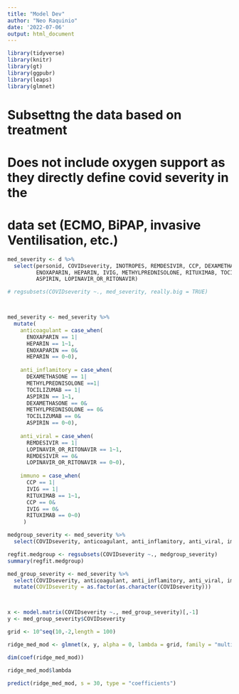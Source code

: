 ```yaml
---
title: "Model Dev"
author: "Neo Raquinio"
date: '2022-07-06'
output: html_document
---
```


```r
library(tidyverse)
library(knitr)
library(gt)
library(ggpubr)
library(leaps)
library(glmnet)
```


# Subsettng the data based on treatment 

# Does not include oxygen support as they directly define covid severity in the 
# data set (ECMO, BiPAP, invasive Ventilisation, etc.)
```r

med_severity <- d %>%
  select(personid, COVIDseverity, INOTROPES, REMDESIVIR, CCP, DEXAMETHASONE,
         ENOXAPARIN, HEPARIN, IVIG, METHYLPREDNISOLONE, RITUXIMAB, TOCILIZUMAB,
         ASPIRIN, LOPINAVIR_OR_RITONAVIR)

# regsubsets(COVIDseverity ~., med_severity, really.big = TRUE)



med_severity <- med_severity %>% 
  mutate(
    anticoagulant = case_when(
      ENOXAPARIN == 1|
      HEPARIN == 1~1,
      ENOXAPARIN == 0&
      HEPARIN == 0~0),
    
    anti_inflamitory = case_when(
      DEXAMETHASONE == 1|
      METHYLPREDNISOLONE ==1|
      TOCILIZUMAB == 1|
      ASPIRIN == 1~1,
      DEXAMETHASONE == 0&
      METHYLPREDNISOLONE == 0&
      TOCILIZUMAB == 0&
      ASPIRIN == 0~0),
    
    anti_viral = case_when(
      REMDESIVIR == 1|
      LOPINAVIR_OR_RITONAVIR == 1~1,
      REMDESIVIR == 0&
      LOPINAVIR_OR_RITONAVIR == 0~0),
    
    immuno = case_when(
      CCP == 1|
      IVIG == 1|
      RITUXIMAB == 1~1,
      CCP == 0&
      IVIG == 0&
      RITUXIMAB == 0~0)
     )

medgroup_severity <- med_severity %>% 
  select(COVIDseverity, anticoagulant, anti_inflamitory, anti_viral, immuno)

regfit.medgroup <- regsubsets(COVIDseverity ~., medgroup_severity)
summary(regfit.medgroup)
```

```r
med_group_severity <- med_severity %>% 
  select(COVIDseverity, anticoagulant, anti_inflamitory, anti_viral, immuno) %>% 
  mutate(COVIDseverity = as.factor(as.character(COVIDseverity)))



x <- model.matrix(COVIDseverity ~., med_group_severity)[,-1]
y <- med_group_severity$COVIDseverity

grid <- 10^seq(10,-2,length = 100)

ridge_med_mod <- glmnet(x, y, alpha = 0, lambda = grid, family = "multinomial")

dim(coef(ridge_med_mod))

ridge_med_mod$lambda

predict(ridge_med_mod, s = 30, type = "coefficients")

``` 

